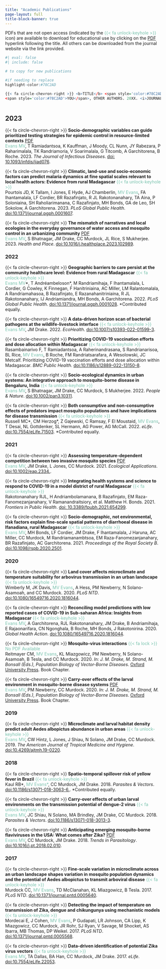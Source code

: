 ```yaml
---
title: "Academic Publications"
page-layout: full
title-block-banner: true
---
```


PDFs that are not open access (indicated by the <span style='color:#78C2AD'>{{< fa unlock-keyhole >}}</span> icon) are available to download for educational use by clicking on the [PDF]() hyperlink following the title. All others can be downloaded from the journal website via the link provided.

```r
#| eval: false
#| include: false

# to copy for new publications

#if needing to replace
highlight-color:#78C2AD

{{< fa circle-chevron-right >}} <b>TITLE</b> <span style='color:#78C2AD'>{{< fa unlock-keyhole >}}</span><br/>
<span style='color:#78C2AD'>YOU</span>, OTHER AUTHORS. 20XX. <i>JOURNAL</i>. <a href="doi url">doi:the-doi</a>. <br>
  
```

## 2023

{{< fa circle-chevron-right >}} <b>Socio-demographic variables can guide prioritized testing strategies for epidemic control in resource-limited contexts</b>  <span style='color:#78C2AD'></span>  [PDF](assets/pdfs/Evans2023_JID.pdf) <br/>
<span style='color:#78C2AD'>Evans MV</span>, T Ramiadantsoa, K Kauffman, J Moody, CL Nunn, JY Rabezara, P Raharimalala, TK Randriamoria, V Soarimalala, G Titcomb, A Garchitorena, B Roche. 2023. <i>The Journal of Infectious Diseases</i>. <a href ="https://doi.org/10.1093/infdis/jiad076">doi: 10.1093/infdis/jiad076</a>.<br>

{{< fa circle-chevron-right >}} <b>Climatic, land-use and socio-economic factors can predict malaria dynamics at fine spatial scales relevant to local health actors: Evidence from rural Madagascar</b> <span style='color:#78C2AD'>{{< fa unlock-keyhole >}}</span><br/>
Pourtois JD, K Tallam, I Jones, E Hyde, AJ Chamberlin, <span style='color:#78C2AD'>MV Evans</span>,  FA Ihantamalala, LF Cordier, BR Razafinjato, R JL Rakotonanahary, TA Aina, P Soloniaina, SH Raholiarimanana, C Razafinjato, MH Bonds, GA de Leo, SH Sokolow, A Garchitorena. 2023. <i>PLoS Global Public Health</i>. <a href="https://journals.plos.org/globalpublichealth/article?id=10.1371/journal.pgph.0001607">doi:10.1371/journal.pgph.0001607</a>. <br>

{{< fa circle-chevron-right >}} <b>The mismatch of narratives and local ecologies in the everyday governance of water access and mosquito control in an urbanizing community</b> <span style='color:#78C2AD'></span> [PDF](assets/pdfs/EvansJHAP2023.pdf)<br/>
<span style='color:#78C2AD'>Evans MV</span>, S Bhatnagar, JM Drake, CC Murdock, JL Rice, S Mukherjee. 2023. <i>Health and Place</i>. <a href="https://www.sciencedirect.com/science/article/pii/S1353829223000266">doi:10.1016/j.healthplace.2023.102989</a>. <br>

### 2022

{{< fa circle-chevron-right >}} <b>Geographic barriers to care persist at the community healthcare level: Evidence from rural Madagascar</b> <span style='color:#78C2AD'>{{< fa unlock-keyhole >}}</span><br/>
<span style='color:#78C2AD'>Evans MV</span>\*, T Andréambeloson\*, M Randriamihaja, F Ihantamalala, L Cordier, G Cowley, K Finnegan, F Hanitriniaina, AC Miller, LM Ralantomalala, A Randriamahasoa, B Razafinjato, E Razanahanitriniaina, R JL Rakotonanahary, IJ Andriamiandra, MH Bonds, A Garchitorena. 2022. <i>PLoS Global Public Health</i>. <a href="https://journals.plos.org/globalpublichealth/article?id=10.1371/journal.pgph.0001028">doi:10.1371/journal.pgph.0001028</a>. \*Contributed equally.<br>

{{< fa circle-chevron-right >}} <b>A data-driven horizon scan of bacterial pathogens at the wildlife-livestock interface</b> <span style='color:#78C2AD'>{{< fa unlock-keyhole >}}</span><br/>
<span style='color:#78C2AD'>Evans MV</span>, JM Drake. 2022. <i>EcoHealth</i>. <a href="https://link.springer.com/article/10.1007/s10393-022-01599-3">doi:10.1007/s10393-022-01599-3</a>. <br>

{{< fa circle-chevron-right >}} <b>Prioritizing COVID-19 vaccination efforts and dose allocation within Madagascar</b> <span style='color:#78C2AD'>{{< fa unlock-keyhole >}}</span><br/>
Rasambainarivo F, T Ramiadantsoa, A Raherinandrasana, S Randrianarisoa, BL Rice, <span style='color:#78C2AD'>MV Evans</span>, B Roche, FM Randriatsarafara, A Wesolowski, JC Metcalf. Prioritizing COVID-19 vaccination efforts and dose allocation within Madagascar. <i>BMC Public Health.</i> <a href="https://bmcpublichealth.biomedcentral.com/articles/10.1186/s12889-022-13150-8">doi:10.1186/s12889-022-13150-8</a>. 

{{< fa circle-chevron-right >}}  <b>Socio-ecological dynamics in urban systems: An integrative approach to mosquito-borne disease in Bengaluru, India</b> <span style='color:#78C2AD'>{{< fa unlock-keyhole >}}</span><br/>
<span style='color:#78C2AD'>Evans MV</span>, S Bhatnagar, JM Drake, CC Murdock, S Mukherjee. 2022. <i>People & Nature</i>. <a href="https://onlinelibrary.wiley.com/doi/abs/10.1002/pan3.10311">doi:10.1002/pan3.10311</a>. 

{{< fa circle-chevron-right >}} <b>Both consumptive and non-consumptive effects of predators impact mosquito populations and have implications for disease transmission</b> <span style='color:#78C2AD'>{{< fa unlock-keyhole >}}</span><br/>
Russell MC\*, CM Herzog\*, Z Gajewski, C Ramsay, F El Moustaid, <span style='color:#78C2AD'>MV Evans</span>, T Desai, NL Gottdenker, SL Hermann, AG Power, AG McCall. 2022. <i>eLife</i>. <a href="https://doi.org/10.7554/eLife.71503">doi:10.7554/eLife.71503</a>. \*Contributed equally. 

### 2021

{{< fa circle-chevron-right >}} <b>Assessing temperature-dependent competition between two invasive mosquito species</b> <span style='color:#78C2AD'></span> [PDF](assets/pdfs/EvansEAP2021.pdf)<br/>
<span style='color:#78C2AD'>Evans MV</span>, JM Drake, L Jones, CC Murdock. 2021. <i>Ecological Applications</i>. <a href="https://esajournals.onlinelibrary.wiley.com/doi/abs/10.1002/eap.2334">doi:10.1002/eap.2334.</a>. <br>

{{< fa circle-chevron-right >}} <b>Integrating health systems and science to respond to COVID-19 in a model district of rural Madagascar</b> <span style='color:#78C2AD'>{{< fa unlock-keyhole >}}</span><br/>
Rakotonanahary RJL, H Andriambolamanana, B Razafinjato, EM Raza-Fanomezanjanahary, V Ramanandraitsiory, et al. Matthew H. Bonds. 2021. <i>Frontiers in Public Health</i>. <a href="https://www.frontiersin.org/articles/10.3389/fpubh.2021.654299/full">doi: 10.3389/fpubh.2021.654299</a>. <br>


{{< fa circle-chevron-right >}} <b>Socio-demographic, not environmental, risk factors explain fine-scale spatial patterns of diarrhoeal disease in Ifanadiana, rural Madagascar</b> <span style='color:#78C2AD'>{{< fa unlock-keyhole >}}</span><br/>
<span style='color:#78C2AD'>Evans MV</span>, MH Bonds, LF Cordier, JM Drake, F Ihantamalala, J Haruna, AC Miller, CC Murdock, M Randriamanambtsoa, EM Raza-Fanomezanjanahary, BR Razafinjato, AC Garchitorena. 2021. <i>Proceedings of the Royal Society B</i>. <a href="https://royalsocietypublishing.org/doi/abs/10.1098/rspb.2020.2501">doi:10.1098/rspb.2020.2501</a>.<br>

### 2020

{{< fa circle-chevron-right >}} <b>Land cover affects microclimate and temperature suitability for arbovirus transmission in an urban landscape</b> <span style='color:#78C2AD'>{{< fa unlock-keyhole >}}</span><br/>
Wimberly M, JK Davis, <span style='color:#78C2AD'>MV Evans</span>, A Hess, PM Newberry, N Solano-Asamoah, and CC Murdock. 2020. <i>PLoS NTD</i>. <a href="https://journals.plos.org/plosntds/article?id=10.1371/journal.pntd.0008614">doi:10.1080/16549716.2020.1816044</a>. <br>

{{< fa circle-chevron-right >}} <b>Reconciling model predictions with low reported cases of COVID-19 in Sub-saharan Africa: Insights from Madagascar</b> <span style='color:#78C2AD'>{{< fa unlock-keyhole >}}</span><br/>
<span style='color:#78C2AD'>Evans MV</span>, A Garchitorena, RJL Rakotonanahary, JM Drake, B Andriamihaja, E Rajaonarifara, CN Ngonghala, B Roche, MH Bonds, J Rakotonirina. 2020. <i>Global Health Action</i>. <a href="Evans MV, A Garchitorena, RJL Rakotonanahary, JM Drake, B Andriamihaja, E Rajaonarifara, CN Ngonghala, B Roche, MH Bonds, J Rakotonirina">doi:10.1080/16549716.2020.1816044</a>. <br>

{{< fa circle-chevron-right >}} <b>Mosquito-virus interactions</b> <span style='color:#78C2AD'>{{< fa lock >}} No PDF Available</span><br/>
Reitmayer CM, <span style='color:#78C2AD'>MV Evans</span>, KL Miazgowicz, PM Newberry, N Solano-Asamoah, B Tesla, and CC Murdock. 2020. <i>In: J. M. Drake, M. Strand, M. Bonsall (Eds.), Population Biology of Vector-Borne Diseases</i>. <a href="https://global.oup.com/academic/product/population-biology-of-vector-borne-diseases-9780198853244?cc=us&lang=en&#">Oxford University Press</a>. Book Chapter.<br>

{{< fa circle-chevron-right >}} <b>Carry-over effects of the larval environment in mosquito-borne disease systems</b> [PDF](assets/pdfs/Evans2020_carry-over.pdf)<br/>
<span style='color:#78C2AD'>Evans MV</span>, PM Newberry, CC Murdock. 2020. <i>In: J. M. Drake, M. Strand, M. Bonsall (Eds.), Population Biology of Vector-Borne Diseases</i>. <a href="https://global.oup.com/academic/product/population-biology-of-vector-borne-diseases-9780198853244?cc=us&lang=en&#">Oxford University Press</a>. Book Chapter.<br>

### 2019

{{< fa circle-chevron-right >}} <b>Microclimate and larval habitat density predict adult Aedes albopictus abundance in urban areas</b> <span style='color:#78C2AD'>{{< fa unlock-keyhole >}}</span><br/>
<span style='color:#78C2AD'>Evans MV</span>, CW Hintz, L Jones, J Shiau, N Solano, JM Drake, CC Murdock. 2019. <i>The American Journal of Tropical Medicine and Hygiene</i>. <a href="https://www.ajtmh.org/content/journals/10.4269/ajtmh.19-0220">doi:10.4269/ajtmh.19-0220</a>. <br>

### 2018

{{< fa circle-chevron-right >}} <b>Spatio-temporal spillover risk of yellow fever in Brazil</b> <span style='color:#78C2AD'>{{< fa unlock-keyhole >}}</span><br/>
Kaul RB\*, <span style='color:#78C2AD'>MV Evans\*</span>, CC Murdock, JM Drake. 2018. <i>Parasites & Vectors</i>. <a href="https://parasitesandvectors.biomedcentral.com/articles/10.1186/s13071-018-3063-6">doi:10.1186/s13071-018-3063-6.</a>. \*Contributed equally. <br>

{{< fa circle-chevron-right >}} <b>Carry-over effects of urban larval environments on the transmission potential of dengue-2 virus</b> <span style='color:#78C2AD'>{{< fa unlock-keyhole >}}</span><br/>
<span style='color:#78C2AD'>Evans MV</span>, JC Shiau, N Solano, MA Brindley, JM Drake, CC Murdock. 2018. <i>Parasites & Vectors</i>. <a href="https://parasitesandvectors.biomedcentral.com/articles/10.1186/s13071-018-3013-3">doi:10.1186/s13071-018-3013-3</a>. <br>

{{< fa circle-chevron-right >}} <b>Anticipating emerging mosquito-borne flaviviruses in the USA: What comes after Zika?</b> [PDF](assets/pdfs/EvansTrePar2018.pdf)<br/>
<span style='color:#78C2AD'>Evans MV</span>, CC Murdock, JM Drake. 2018. <i>Trends in Parasitology</i>. <a href="https://doi.org/10.1016/j.pt.2018.02.010"> doi:10.1016/j.pt.2018.02.010</a>. <br>

### 2017

{{< fa circle-chevron-right >}} <b>Fine-scale variation in microclimate across an urban landscape shapes variation in mosquito population dynamics and the potential of Aedes albopictus to transmit arboviral disease</b> <span style='color:#78C2AD'>{{< fa unlock-keyhole >}}</span><br/>
Murdock CC, <span style='color:#78C2AD'>MV Evans</span>, TD McClanahan, KL Miazgowicz, B Tesla. 2017. <i>PLoS NTD</i>. <a href="https://doi.org/10.1371/journal.pntd.0005640"> doi:10.1371/journal.pntd.0005640</a>. <br>

{{< fa circle-chevron-right >}} <b>Detecting the impact of temperature on transmission of Zika, dengue and chikungunya using mechanistic models</b> <span style='color:#78C2AD'>{{< fa unlock-keyhole >}}</span><br/>
Mordecai E, J Cohen, <span style='color:#78C2AD'>MV Evans</span>, P Gudapati, LR Johnson, CA Lipp, K Miazgowicz, CC Murdock, JR Rohr, SJ Ryan, V Savage, M Shocket, AS Ibarra, MB Thomas, DP Weikel. 2017. <i>PLoS NTD</i>. <a href="https://doi.org/10.1371/journal.pntd.0005568">doi:10.1371/journal.pntd.0005568</a>. <br>

{{< fa circle-chevron-right >}} <b>Data-driven identification of potential Zika virus vectors</b> <span style='color:#78C2AD'>{{< fa unlock-keyhole >}}</span><br/>
<span style='color:#78C2AD'>Evans MV</span>, TA Dallas, BA Han, CC Murdock, JM Drake. 2017. <i>eLife</i>. <a href="http://dx.doi.org/10.7554/eLife.22053">doi:10.7554/eLife.22053</a>. <br>